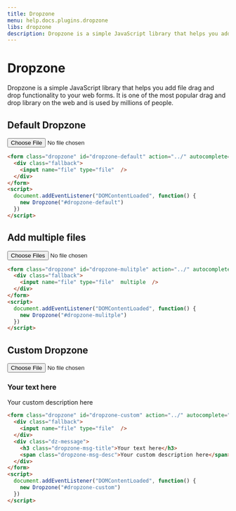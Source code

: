 ```yaml
---
title: Dropzone
menu: help.docs.plugins.dropzone
libs: dropzone
description: Dropzone is a simple JavaScript library that helps you add file drag and drop functionality to your web forms. It is one of the most popular drag and drop library on the web and is used by millions of people.
---
```


# Dropzone

Dropzone is a simple JavaScript library that helps you add file drag and drop functionality to your web forms. It is one of the most popular drag and drop library on the web and is used by millions of people.

## Default Dropzone

<Example>
<form class="dropzone" id="dropzone-default" action="../" autocomplete="off" novalidate>
  <div class="fallback">
    <input name="file" type="file"  />
  </div>
</form>
</Example>

~~~html
<form class="dropzone" id="dropzone-default" action="../" autocomplete="off" novalidate>
  <div class="fallback">
    <input name="file" type="file"  />
  </div>
</form>
<script>
  document.addEventListener("DOMContentLoaded", function() {
    new Dropzone("#dropzone-default")
  })
</script>
~~~

## Add multiple files

<Example>
<form class="dropzone" id="dropzone-mulitple" action="../" autocomplete="off" novalidate>
  <div class="fallback">
    <input name="file" type="file"  multiple  />
  </div>
</form>
</Example>

~~~html
<form class="dropzone" id="dropzone-mulitple" action="../" autocomplete="off" novalidate>
  <div class="fallback">
    <input name="file" type="file"  multiple  />
  </div>
</form>
<script>
  document.addEventListener("DOMContentLoaded", function() {
    new Dropzone("#dropzone-mulitple")
  })
</script>
~~~

## Custom Dropzone

<Example>
<form class="dropzone" id="dropzone-custom" action="../" autocomplete="off" novalidate>
  <div class="fallback">
    <input name="file" type="file" />
  </div>
  <div class="dz-message">
    <h3 class="dropzone-msg-title">Your text here</h3>
    <span class="dropzone-msg-desc">Your custom description here</span>
  </div>
</form>
</Example>

~~~html
<form class="dropzone" id="dropzone-custom" action="../" autocomplete="off" novalidate>
  <div class="fallback">
    <input name="file" type="file"  />
  </div>
  <div class="dz-message">
    <h3 class="dropzone-msg-title">Your text here</h3>
    <span class="dropzone-msg-desc">Your custom description here</span>
  </div>
</form>
<script>
  document.addEventListener("DOMContentLoaded", function() {
    new Dropzone("#dropzone-custom")
  })
</script>
~~~